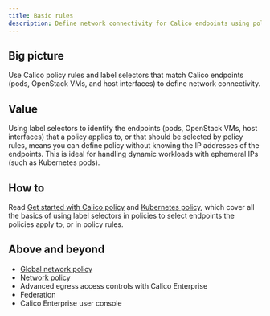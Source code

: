 ```yaml
---
title: Basic rules
description: Define network connectivity for Calico endpoints using policy rules and label selectors. 
---
```


## Big picture

Use Calico policy rules and label selectors that match Calico endpoints (pods, OpenStack VMs, and host interfaces) to define network connectivity.

## Value

Using label selectors to identify the endpoints (pods, OpenStack VMs, host interfaces) that a policy applies to, or that should be selected by policy rules, means you can define policy without knowing the IP addresses of the endpoints. This is ideal for handling dynamic workloads with ephemeral IPs (such as Kubernetes pods).

## How to

Read [Get started with Calico policy](/security/calico-network-policy) and [Kubernetes policy](/security/kubernetes-network-policy), which cover all the basics of using label selectors in policies to select endpoints the policies apply to, or in policy rules. 

## Above and beyond

- [Global network policy](../../reference/resources/globalnetworkpolicy.mdx)
- [Network policy](../../reference/resources/networkpolicy.mdx)
- <EnterpriseLink href='../calico-enterprise/egress-access-controls'>Advanced egress access controls with Calico Enterprise</EnterpriseLink>
- <EnterpriseLink href='../calico-enterprise/federation'>Federation</EnterpriseLink>
- <EnterpriseLink href='../calico-enterprise/user-console'>Calico Enterprise user console</EnterpriseLink>
